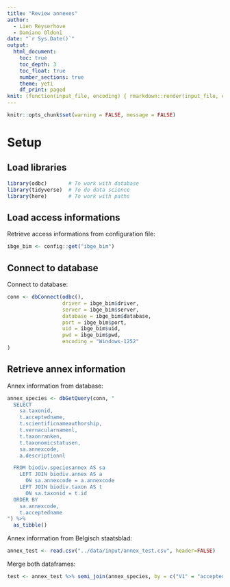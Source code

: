```yaml
---
title: "Review annexes"
author:
  - Lien Reyserhove
  - Damiano Oldoni
date: "`r Sys.Date()`"
output:
  html_document:
    toc: true
    toc_depth: 3
    toc_float: true
    number_sections: true
    theme: yeti
    df_print: paged
knit: (function(input_file, encoding) { rmarkdown::render(input_file, encoding = encoding, output_file = paste0("../docs/",sub(".Rmd", ".html", basename(input_file))))})
---
```


```r
knitr::opts_chunk$set(warning = FALSE, message = FALSE)
```

# Setup

## Load libraries

```r
library(odbc)       # To work with database
library(tidyverse)  # To do data science
library(here)       # To work with paths
```

## Load access informations

Retrieve access informations from configuration file:

```r
ibge_bim <- config::get("ibge_bim")
```

## Connect to database

Connect to database:

```r
conn <- dbConnect(odbc(), 
                  driver = ibge_bim$driver,
                  server = ibge_bim$server,
                  database = ibge_bim$database,
                  port = ibge_bim$port,
                  uid = ibge_bim$uid,
                  pwd = ibge_bim$pwd,
                  encoding = "Windows-1252"
)
```

## Retrieve annex information

Annex information from database:

```r
annex_species <- dbGetQuery(conn, "
  SELECT
    sa.taxonid,
    t.acceptedname,
    t.scientificnameauthorship,
    t.vernacularnamenl,
    t.taxonranken,
    t.taxonomicstatusen,
    sa.annexcode,
    a.descriptionnl

  FROM biodiv.speciesannex AS sa
    LEFT JOIN biodiv.annex AS a
      ON sa.annexcode = a.annexcode
    LEFT JOIN biodiv.taxon AS t
      ON sa.taxonid = t.id
  ORDER BY
    sa.annexcode,
    t.acceptedname
") %>% 
  as_tibble()
```

Annex information from Belgisch staatsblad:

```r
annex_test <- read.csv("../data/input/annex_test.csv", header=FALSE)
```

Merge both dataframes:

```r
test <- annex_test %>% semi_join(annex_species, by = c("V1" = "acceptedname"))
```

